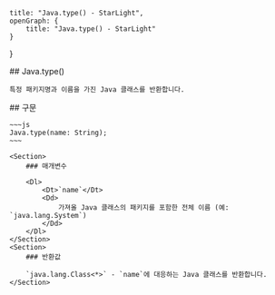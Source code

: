     title: "Java.type() - StarLight",
    openGraph: {
        title: "Java.type() - StarLight"
    }
}

<Section>
    ## Java.type()

    특정 패키지명과 이름을 가진 Java 클래스를 반환합니다.
</Section>
<Section>
    ## 구문

    ~~~js
    Java.type(name: String);
    ~~~

    <Section>
        ### 매개변수

        <Dl>
            <Dt>`name`</Dt>
            <Dd>
                가져올 Java 클래스의 패키지를 포함한 전체 이름 (예: `java.lang.System`)
            </Dd>
        </Dl>
    </Section>
    <Section>
        ### 반환값

        `java.lang.Class<*>` - `name`에 대응하는 Java 클래스를 반환합니다.
    </Section>
</Section>